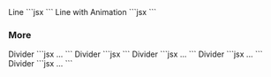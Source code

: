 
<Demo>
	<Demo.Title>Line</Demo.Title>
	<Demo.Preview resize>
		<Divider type="line1" c="black"/>
		<Divider type="line2" c="black"/>
		<Divider type="line3" c="black"/>
	</Demo.Preview>
	<Demo.Code>
		```jsx
		<Divider type="line1" c="black"/>
		<Divider type="line2" c="black"/>
		<Divider type="line3" c="black"/>
		```
	</Demo.Code>
</Demo>

<Demo>
	<Demo.Title>Line with Animation</Demo.Title>
	<Demo.Preview resize>
		<Divider type="line1" isAnimation c="black"/>
		<Divider type="line2" isAnimation c="black"/>
		<Divider type="line3" isAnimation c="black"/>
	</Demo.Preview>
	<Demo.Code>
		```jsx
		<Divider type="line1" isAnimation c="black"/>
		<Divider type="line2" isAnimation c="black"/>
		<Divider type="line3" isAnimation c="black"/>
		```
	</Demo.Code>
</Demo>


### More
<Demo>
	<Demo.Title>Divider</Demo.Title>
	<Demo.Preview resize alignfull>
		<Box alignfull bgc="#e5e5e5" c="black">
			<Divider type="line1" c="white" position="top"/>
			<Box isFlow py={40} px={40}>
				<DammyText />
				<DammyText length="l" />
			</Box>
			<Divider type="line1" c="white" />
		</Box>
	</Demo.Preview>
	<Demo.Code>
		```jsx
		<Box alignfull bgc="#e5e5e5" c="black">
			<Divider type="line1" c="white" position="top"/>
			<Box isFlow py={40} px={40}>...</Box>
			<Divider type="line1" c="white" />
		</Box>
		```
	</Demo.Code>
</Demo>

<Demo>
	<Demo.Title>Divider</Demo.Title>
	<Demo.Preview resize alignfull>
		<Box alignfull bgc="#e5e5e5" c="black">
			<Divider type="line1" c="white" level={-2.5} position="top"/>
			<Box isFlow py={40} px={40}>
				<DammyText />
				<DammyText length="l" />
			</Box>
			<Divider type="line1" c="white" level={-2.5}/>
		</Box>
	</Demo.Preview>
	<Demo.Code>
		```jsx
		<Box alignfull bgc="#e5e5e5" c="black">
			<Divider type="line1" c="white" level={-2.5} position="top"/>
			<Box isFlow py={40} px={40}>
				<DammyText />
				<DammyText length="l" />
			</Box>
			<Divider type="line1" c="white" level={-2.5}/>
		</Box>
		```
	</Demo.Code>
</Demo>


<Demo>
	<Demo.Title>Divider</Demo.Title>
	<Demo.Preview resize alignfull>
		<Box alignfull bgc="#e5e5e5" c="black">
			<Divider type="line2" c="white" position="top"/>
			<Box isFlow py={40} px={40}>
				<DammyText />
				<DammyText length="l" />
			</Box>
			<Divider type="line2" c="white" />
		</Box>
	</Demo.Preview>
	<Demo.Code>
		```jsx
		<Box alignfull bgc="#e5e5e5" c="black">
			<Divider type="line2" c="white" position="top"/>
			<Box isFlow py={40} px={40}>...</Box>
			<Divider type="line2" c="white" />
		</Box>
		```
	</Demo.Code>
</Demo>


<Demo>
	<Demo.Title>Divider</Demo.Title>
	<Demo.Preview resize alignfull>
		<Box alignfull bgc="#e5e5e5" c="black">
			<Divider type="line3" c="white" position="top"/>
			<Box isFlow py={40} px={40}>
				<DammyText />
				<DammyText length="l" />
			</Box>
			<Divider type="line3" c="white" />
		</Box>
	</Demo.Preview>
	<Demo.Code>
		```jsx
		<Box alignfull bgc="#e5e5e5" c="black">
			<Divider type="line3" c="white" position="top"/>
			<Box isFlow py={40} px={40}>...</Box>
			<Divider type="line3" c="white" />
		</Box>
		```
	</Demo.Code>
</Demo>

<Demo>
	<Demo.Title>Divider</Demo.Title>
	<Demo.Preview resize alignfull>
		<Box alignfull bgc="#e5e5e5" c="black">
			<Divider type="line3" isAnimation c="white" position="top"/>
			<Box isFlow py={40} px={40}>
				<DammyText />
				<DammyText length="l" />
			</Box>
			<Divider type="line3" isAnimation c="white" />
		</Box>
	</Demo.Preview>
	<Demo.Code>
		```jsx
		<Box alignfull bgc="#e5e5e5" c="black">
			<Divider type="line3" isAnimation c="white" position="top"/>
			<Box isFlow py={40} px={40}>...</Box>
			<Divider type="line3" isAnimation c="white" />
		</Box>
		```
	</Demo.Code>
</Demo>
